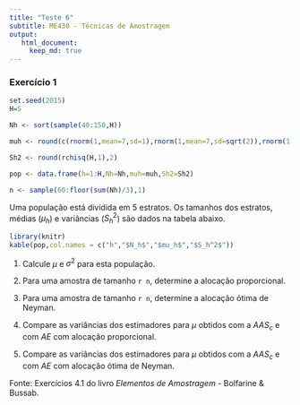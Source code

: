 ```yaml
---
title: "Teste 6"
subtitle: ME430 - Técnicas de Amostragem
output: 
   html_document:
     keep_md: true
---
```


### Exercício 1

```r

set.seed(2015)
H=5

Nh <- sort(sample(40:150,H))

muh <- round(c(rnorm(1,mean=7,sd=1),rnorm(1,mean=7,sd=sqrt(2)),rnorm(1,mean=11,sd=1),rnorm(1,mean=9,sd=sqrt(2)),rnorm(1,mean=10,sd=sqrt(2))),2)

Sh2 <- round(rchisq(H,1),2)

pop <- data.frame(h=1:H,Nh=Nh,muh=muh,Sh2=Sh2)

n <- sample(60:floor(sum(Nh)/3),1)
```

Uma população está dividida em 5 estratos. Os tamanhos dos estratos, médias ($\mu_h$) e variâncias ($S_h^2$) são dados na tabela abaixo.

```r
library(knitr)
kable(pop,col.names = c("h","$N_h$","$mu_h$","$S_h^2$"))
```

1. Calcule $\mu$ e $\sigma^2$ para esta população.

2. Para uma amostra de tamanho `r n`, determine a alocação proporcional.

3. Para uma amostra de tamanho `r n`, determine a alocação ótima de Neyman.

4. Compare as variâncias dos estimadores para $\mu$ obtidos com a $AAS_c$ e com $AE$ com alocação proporcional.

5. Compare as variâncias dos estimadores para $\mu$ obtidos com a $AAS_c$ e com $AE$ com alocação ótima de Neyman.




Fonte: Exercícios 4.1 do livro *Elementos de Amostragem* - Bolfarine \& Bussab.

